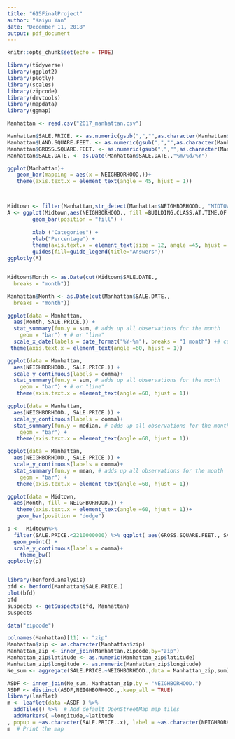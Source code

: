 ```yaml
---
title: "615FinalProject"
author: "Kaiyu Yan"
date: "December 11, 2018"
output: pdf_document
---
```


```r
knitr::opts_chunk$set(echo = TRUE)
```

```r
library(tidyverse)
library(ggplot2)
library(plotly)
library(scales)
library(zipcode)
library(devtools)
library(mapdata)
library(ggmap)
```

```r
Manhattan <- read.csv("2017_manhattan.csv")
```

```r
Manhattan$SALE.PRICE. <- as.numeric(gsub(",","",as.character(Manhattan$SALE.PRICE.),fixed=TRUE)) 
Manhattan$LAND.SQUARE.FEET. <- as.numeric(gsub(",","",as.character(Manhattan$LAND.SQUARE.FEET.),fixed=TRUE))
Manhattan$GROSS.SQUARE.FEET. <- as.numeric(gsub(",","",as.character(Manhattan$GROSS.SQUARE.FEET.),fixed=TRUE))
Manhattan$SALE.DATE. <- as.Date(Manhattan$SALE.DATE.,"%m/%d/%Y")
```

```r
ggplot(Manhattan)+
   geom_bar(mapping = aes(x = NEIGHBORHOOD.))+
   theme(axis.text.x = element_text(angle = 45, hjust = 1))



Midtown <- filter(Manhattan,str_detect(Manhattan$NEIGHBORHOOD., "MIDTOWN"))
A <- ggplot(Midtown,aes(NEIGHBORHOOD., fill =BUILDING.CLASS.AT.TIME.OF.SALE.)) +
        geom_bar(position = "fill") +
      
        xlab ("Categories") +
        ylab("Percentage") + 
        theme(axis.text.x = element_text(size = 12, angle =45, hjust = 1)) + 
        guides(fill=guide_legend(title="Answers"))
ggplotly(A)


Midtown$Month <- as.Date(cut(Midtown$SALE.DATE.,
  breaks = "month"))

Manhattan$Month <- as.Date(cut(Manhattan$SALE.DATE.,
  breaks = "month"))

ggplot(data = Manhattan,
  aes(Month, SALE.PRICE.)) +
  stat_summary(fun.y = sum, # adds up all observations for the month
    geom = "bar") + # or "line"
  scale_x_date(labels = date_format("%Y-%m"), breaks = "1 month") +# custom x-axis labels
 theme(axis.text.x = element_text(angle =60, hjust = 1))

ggplot(data = Manhattan,
  aes(NEIGHBORHOOD., SALE.PRICE.)) +
  scale_y_continuous(labels = comma)+
  stat_summary(fun.y = sum, # adds up all observations for the month
    geom = "bar") + # or "line"
   theme(axis.text.x = element_text(angle =60, hjust = 1))

ggplot(data = Manhattan,
  aes(NEIGHBORHOOD., SALE.PRICE.)) +
  scale_y_continuous(labels = comma)+
  stat_summary(fun.y = median, # adds up all observations for the month
    geom = "bar") + 
   theme(axis.text.x = element_text(angle =60, hjust = 1))

ggplot(data = Manhattan,
  aes(NEIGHBORHOOD., SALE.PRICE.)) +
  scale_y_continuous(labels = comma)+
  stat_summary(fun.y = mean, # adds up all observations for the month
    geom = "bar") + 
   theme(axis.text.x = element_text(angle =60, hjust = 1))

ggplot(data = Midtown,
  aes(Month, fill = NEIGHBORHOOD.)) +
   theme(axis.text.x = element_text(angle =60, hjust = 1))+
   geom_bar(position = "dodge")

p <-  Midtown%>%
  filter(SALE.PRICE.<2210000000) %>% ggplot( aes(GROSS.SQUARE.FEET., SALE.PRICE., size = SALE.PRICE., color=NEIGHBORHOOD.)) +
  geom_point() +
  scale_y_continuous(labels = comma)+
    theme_bw()
ggplotly(p)



```

```r
library(benford.analysis)
bfd <- benford(Manhattan$SALE.PRICE.)
plot(bfd)
bfd
suspects <- getSuspects(bfd, Manhattan)
suspects
```

```r
data("zipcode")
```

```r
colnames(Manhattan)[11] <- "zip"
Manhattan$zip <- as.character(Manhattan$zip)
Manhattan_zip <- inner_join(Manhattan,zipcode,by="zip")
Manhattan_zip$latitude <- as.numeric(Manhattan_zip$latitude)
Manhattan_zip$longitude <- as.numeric(Manhattan_zip$longitude)
Ne_sum <- aggregate(SALE.PRICE.~NEIGHBORHOOD.,data = Manhattan_zip,sum)

ASDF <- inner_join(Ne_sum, Manhattan_zip,by = "NEIGHBORHOOD.")
ASDF <- distinct(ASDF,NEIGHBORHOOD.,.keep_all = TRUE)
library(leaflet)
m <- leaflet(data =ASDF ) %>%
  addTiles() %>%  # Add default OpenStreetMap map tiles
  addMarkers( ~longitude,~latitude
, popup = ~as.character(SALE.PRICE..x), label = ~as.character(NEIGHBORHOOD.))
m  # Print the map
```